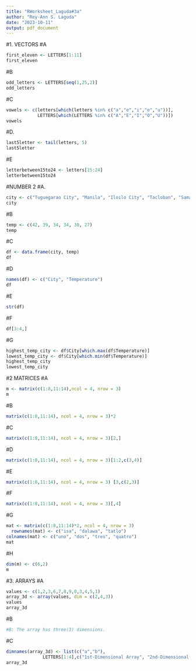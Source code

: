 ```yaml
---
title: "RWorksheet_Laguda#3a"
author: "Rey-Ann S. Laguda"
date: "2023-10-11"
output: pdf_document
---
```


#1. VECTORS
#A
```r
first_eleven <- LETTERS[1:11]
first_eleven
```

#B
```r
odd_letters <- LETTERS[seq(1,25,2)] 
odd_letters
```
#C 
``` r
vowels <- c(letters[which(letters %in% c("a","e","i","o","u"))], 
            LETTERS[which(LETTERS %in% c("A","E","I","O","U"))])
vowels
```
#D.
``` r
last5letter <- tail(letters, 5)
last5letter
```

#E
```r
letterbetween15to24 <- letters[15:24]
letterbetween15to24
```
#NUMBER 2
#A.
``` r
city <- c("Tuguegarao City", "Manila", "Iloilo City", "Tacloban", "Samal Island", "Davao City")
city
```
#B
``` r
temp <- c(42, 39, 34, 34, 30, 27)
temp
```
#C
``` r
df <- data.frame(city, temp)
df
```
#D
``` r
names(df) <- c("City", "Temperature")
df
```
#E
``` r
str(df)
```
#F
``` r
df[3:4,]
```
#G
``` r
highest_temp_city <- df$City[which.max(df$Temperature)]
lowest_temp_city <- df$City[which.min(df$Temperature)]
highest_temp_city
lowest_temp_city
```
#2 MATRICES
#A
``` r
m <- matrix(c(1:8,11:14),ncol = 4, nrow = 3)
m
``` 
#B
``` r
matrix(c(1:8,11:14), ncol = 4, nrow = 3)*2
```
#C
``` r
matrix(c(1:8,11:14), ncol = 4, nrow = 3)[2,]
```
#D
``` r
matrix(c(1:8,11:14), ncol = 4, nrow = 3)[1:2,c(3,4)]
```
#E 
``` r
matrix(c(1:8,11:14), ncol = 4, nrow = 3) [3,c(2,3)]
```
#F
``` r
matrix(c(1:8,11:14), ncol = 4, nrow = 3)[,4]
```
#G
``` r
mat <- matrix(c(1:8,11:14)*2, ncol = 4, nrow = 3)
  rownames(mat) <- c("isa", "dalawa", "tatlo")
colnames(mat) <- c("uno", "dos", "tres", "quatro")
mat 
```
#H
``` r
dim(m) <- c(6,2)
m
```
#3. ARRAYS
#A
``` r
values <- c(1,2,3,6,7,8,9,0,3,4,5,1)
array_3d <- array(values, dim = c(2,4,3))
values
array_3d
```
#B
``` r
#B: The array has three(3) dimensions.
```
#C
``` r
dimnames(array_3d) <- list(c("a","b"),
              LETTERS[1:4],c("1st-Dimensional Array", "2nd-Dimensional Array", "3rd-Dimensional Array"))
array_3d
```

